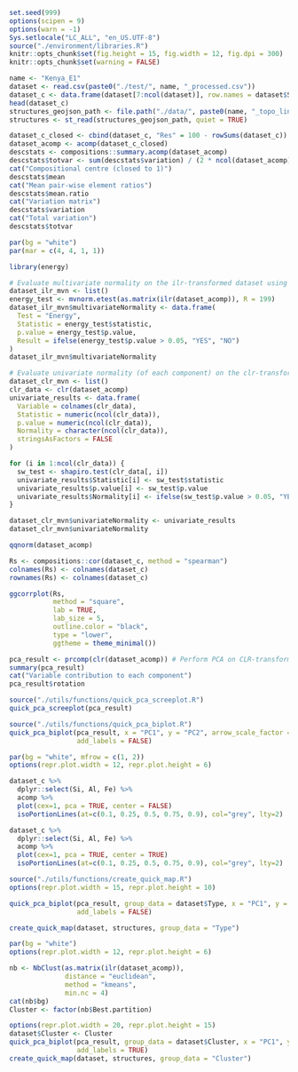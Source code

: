 ```R
set.seed(999)
options(scipen = 9)
options(warn = -1)
Sys.setlocale("LC_ALL", "en_US.UTF-8")
source("./environment/libraries.R")
knitr::opts_chunk$set(fig.height = 15, fig.width = 12, fig.dpi = 300)
knitr::opts_chunk$set(warning = FALSE)
```


```R
name <- "Kenya_E1"
dataset <- read.csv(paste0("./test/", name, "_processed.csv"))
dataset_c <- data.frame(dataset[7:ncol(dataset)], row.names = dataset$Serial)
head(dataset_c)
structures_geojson_path <- file.path("./data/", paste0(name, "_topo_lines.geojson"))
structures <- st_read(structures_geojson_path, quiet = TRUE)
```


```R
dataset_c_closed <- cbind(dataset_c, "Res" = 100 - rowSums(dataset_c)) # Create an acomp object
dataset_acomp <- acomp(dataset_c_closed) 
descstats <- compositions::summary.acomp(dataset_acomp)
descstats$totvar <- sum(descstats$variation) / (2 * ncol(dataset_acomp))
cat("Compositional centre (closed to 1)")
descstats$mean
cat("Mean pair-wise element ratios")
descstats$mean.ratio
cat("Variation matrix")
descstats$variation
cat("Total variation")
descstats$totvar
```


```R
par(bg = "white")
par(mar = c(4, 4, 1, 1)) 

library(energy)

# Evaluate multivariate normality on the ilr-transformed dataset using the Energy test
dataset_ilr_mvn <- list()
energy_test <- mvnorm.etest(as.matrix(ilr(dataset_acomp)), R = 199)
dataset_ilr_mvn$multivariateNormality <- data.frame(
  Test = "Energy",
  Statistic = energy_test$statistic,
  p.value = energy_test$p.value,
  Result = ifelse(energy_test$p.value > 0.05, "YES", "NO")
)
dataset_ilr_mvn$multivariateNormality

# Evaluate univariate normality (of each component) on the clr-transformed dataset using Shapiro-Wilk test
dataset_clr_mvn <- list()
clr_data <- clr(dataset_acomp)
univariate_results <- data.frame(
  Variable = colnames(clr_data),
  Statistic = numeric(ncol(clr_data)),
  p.value = numeric(ncol(clr_data)),
  Normality = character(ncol(clr_data)),
  stringsAsFactors = FALSE
)

for (i in 1:ncol(clr_data)) {
  sw_test <- shapiro.test(clr_data[, i])
  univariate_results$Statistic[i] <- sw_test$statistic
  univariate_results$p.value[i] <- sw_test$p.value
  univariate_results$Normality[i] <- ifelse(sw_test$p.value > 0.05, "YES", "NO")
}

dataset_clr_mvn$univariateNormality <- univariate_results
dataset_clr_mvn$univariateNormality

qqnorm(dataset_acomp) 
```


```R
Rs <- compositions::cor(dataset_c, method = "spearman")
colnames(Rs) <- colnames(dataset_c) 
rownames(Rs) <- colnames(dataset_c)

ggcorrplot(Rs,
           method = "square",
           lab = TRUE,       
           lab_size = 5,     
           outline.color = "black",  
           type = "lower",
           ggtheme = theme_minimal())
```


```R
pca_result <- prcomp(clr(dataset_acomp)) # Perform PCA on CLR-transformed data
summary(pca_result)
cat("Variable contribution to each component")
pca_result$rotation
```


```R
source("./utils/functions/quick_pca_screeplot.R")
quick_pca_screeplot(pca_result)
```


```R
source("./utils/functions/quick_pca_biplot.R")
quick_pca_biplot(pca_result, x = "PC1", y = "PC2", arrow_scale_factor = "auto", 
                 add_labels = FALSE)

```


```R
par(bg = "white", mfrow = c(1, 2))
options(repr.plot.width = 12, repr.plot.height = 6)

dataset_c %>%
  dplyr::select(Si, Al, Fe) %>%
  acomp %>%
  plot(cex=1, pca = TRUE, center = FALSE)
  isoPortionLines(at=c(0.1, 0.25, 0.5, 0.75, 0.9), col="grey", lty=2)

dataset_c %>%
  dplyr::select(Si, Al, Fe) %>%
  acomp %>%
  plot(cex=1, pca = TRUE, center = TRUE)
  isoPortionLines(at=c(0.1, 0.25, 0.5, 0.75, 0.9), col="grey", lty=2)
```


```R
source("./utils/functions/create_quick_map.R")
options(repr.plot.width = 15, repr.plot.height = 10)

quick_pca_biplot(pca_result, group_data = dataset$Type, x = "PC1", y = "PC2", arrow_scale_factor = "auto", 
                 add_labels = FALSE)

create_quick_map(dataset, structures, group_data = "Type")
```


```R
par(bg = "white")
options(repr.plot.width = 12, repr.plot.height = 6)

nb <- NbClust(as.matrix(ilr(dataset_acomp)),
              distance = "euclidean", 
              method = "kmeans", 
              min.nc = 4) 
cat(nb$bg)
Cluster <- factor(nb$Best.partition)

```


```R
options(repr.plot.width = 20, repr.plot.height = 15)
dataset$Cluster <- Cluster
quick_pca_biplot(pca_result, group_data = dataset$Cluster, x = "PC1", y = "PC2", arrow_scale_factor = "auto", 
                 add_labels = TRUE)
create_quick_map(dataset, structures, group_data = "Cluster")
```
